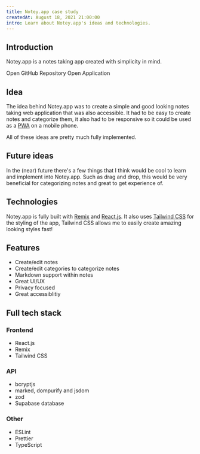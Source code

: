 ```yaml
---
title: Notey.app case study
createdAt: August 18, 2021 21:00:00
intro: Learn about Notey.app's ideas and technologies.
---
```


## Introduction

Notey.app is a notes taking app created with simplicity in mind.

<div className="flex items-center gap-2">
  <Link
    href="https://github.com/dev-caspertheghost/notey.app"
    className="h-9 flex w-fit items-center gap-2 rounded-md transition-colors py-2 px-3 bg-gray-300 dark:bg-blue-3 focus:bg-gray-400/80 hover:bg-gray-400/80 hover:dark:bg-blue-4 font-normal no-underline group"
  >
    <span>Open GitHub Repository</span>
  </Link>

  <Link
    href="https://notey.caspertheghost.me"
    className="h-9 flex w-fit items-center gap-2 rounded-md transition-colors py-2 px-3 bg-gray-300 dark:bg-blue-3 focus:bg-gray-400/80 hover:bg-gray-400/80 hover:dark:bg-blue-4 font-normal no-underline group"
  >
    <span>Open Application</span>
  </Link>
</div>

## Idea

The idea behind Notey.app was to create a simple and good looking notes taking web application that was also accessible. It had to be easy to create notes and categorize them,
it also had to be responsive so it could be used as a [PWA](https://web.dev/pwa) on a mobile phone.

All of these ideas are pretty much fully implemented.

## Future ideas

In the (near) future there's a few things that I think would be cool to learn and implement into Notey.app. Such as drag and drop,
this would be very beneficial for categorizing notes and great to get experience of.

## Technologies

Notey.app is fully built with [Remix](https://remix.run) and [React.js](https://reactjs.org).
It also uses [Tailwind CSS](https://tailwindcss.com) for the styling of the app, Tailwind CSS allows me to easily create amazing looking styles fast!

## Features

- Create/edit notes
- Create/edit categories to categorize notes
- Markdown support within notes
- Great UI/UX
- Privacy focused
- Great accessiblitiy

## Full tech stack

### Frontend

- React.js
- Remix
- Tailwind CSS

### API

- bcryptjs
- marked, dompurify and jsdom
- zod
- Supabase database

### Other

- ESLint
- Prettier
- TypeScript
